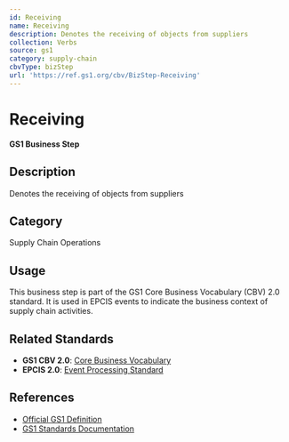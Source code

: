 ```yaml
---
id: Receiving
name: Receiving
description: Denotes the receiving of objects from suppliers
collection: Verbs
source: gs1
category: supply-chain
cbvType: bizStep
url: 'https://ref.gs1.org/cbv/BizStep-Receiving'
---
```

# Receiving

**GS1 Business Step**

## Description

Denotes the receiving of objects from suppliers

## Category

Supply Chain Operations

## Usage

This business step is part of the GS1 Core Business Vocabulary (CBV) 2.0 standard. It is used in EPCIS events to indicate the business context of supply chain activities.

## Related Standards

- **GS1 CBV 2.0**: [Core Business Vocabulary](https://ref.gs1.org/standards/cbv/)
- **EPCIS 2.0**: [Event Processing Standard](https://ref.gs1.org/standards/epcis/)

## References

- [Official GS1 Definition](https://ref.gs1.org/cbv/BizStep-Receiving)
- [GS1 Standards Documentation](https://www.gs1.org/standards)
